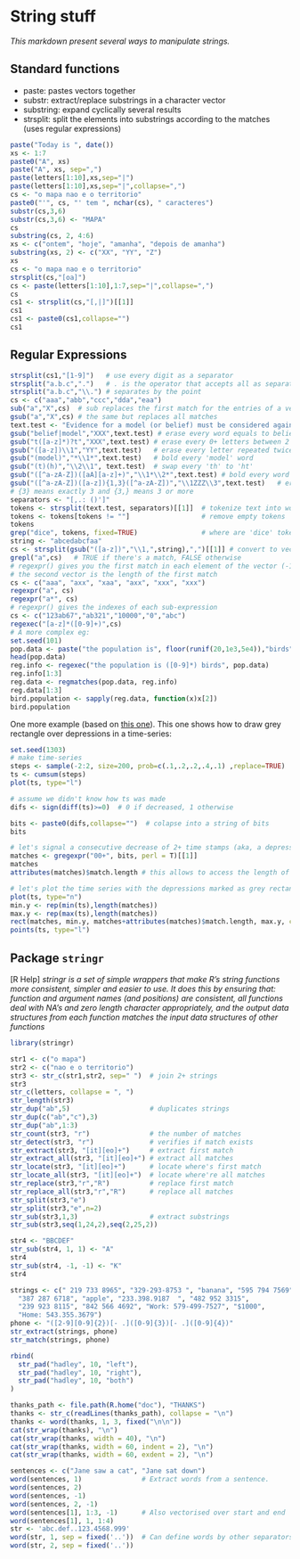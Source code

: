 String stuff
========================================================

_This markdown present several ways to manipulate strings._

Standard functions
------------------

+ paste: pastes vectors together
+ substr: extract/replace substrings in a character vector
+ substring: expand cyclically several results
+ strsplit: split the elements into substrings according to the matches (uses regular expressions)

```r
paste("Today is ", date())
xs <- 1:7
paste0("A", xs)  
paste("A", xs, sep=",")
paste(letters[1:10],xs,sep="|")
paste(letters[1:10],xs,sep="|",collapse=",")
cs <- "o mapa nao e o territorio"
paste0("'", cs, "' tem ", nchar(cs), " caracteres")
substr(cs,3,6)
substr(cs,3,6) <- "MAPA"
cs
substring(cs, 2, 4:6)
xs <- c("ontem", "hoje", "amanha", "depois de amanha")
substring(xs, 2) <- c("XX", "YY", "Z")
xs
cs <- "o mapa nao e o territorio"
strsplit(cs,"[oa]")
cs <- paste(letters[1:10],1:7,sep="|",collapse=",")
cs
cs1 <- strsplit(cs,"[,|]")[[1]]
cs1
cs1 <- paste0(cs1,collapse="")
cs1
```

Regular Expressions
-------------------

```r
strsplit(cs1,"[1-9]")   # use every digit as a separator
strsplit("a.b.c",".")   # . is the operator that accepts all as separator
strsplit("a.b.c","\\.") # separates by the point
cs <- c("aaa","abb","ccc","dda","eaa")
sub("a","X",cs)  # sub replaces the first match for the entries of a vector
gsub("a","X",cs) # the same but replaces all matches
text.test <- "Evidence for a model (or belief) must be considered against alternative models. Let me describe a neutral (and very simple) example: Assume I say I have Extra Sensorial Perception (ESP) and tell you that the next dice throw will be 1. You throw the dice and I was right. That is evidence for my claim of ESP. However there's an alternative model ('just a lucky guess') that also explains it and it's much more likely to be the right model (because ESP needs much more assumptions, many of those in conflict with accepted facts and theories). This is a subject of statistical inference. It's crucial to consider the alternatives when we want to put our beliefs to the test."
gsub("belief|model","XXX",text.test) # erase every word equals to belief *or* model
gsub("t([a-z]*)?t","XXX",text.test) # erase every 0+ letters between 2 t's
gsub("([a-z])\\1","YY",text.test)   # erase every letter repeated twice (eg: 'ee', 'll')
gsub("(model)","*\\1*",text.test)   # bold every 'model' word
gsub("(t)(h)","\\2\\1", text.test)  # swap every 'th' to 'ht'
gsub("([^a-zA-Z])([aA][a-z]+)","\\1*\\2*",text.test) # bold every word that begins with 'a'
gsub("([^a-zA-Z])([a-z]){1,3}([^a-zA-Z])","\\1ZZZ\\3",text.test)   # erase every word with 1 to 3 letters 
# {3} means exactly 3 and {3,} means 3 or more
separators <- "[,.: ()']"
tokens <- strsplit(text.test, separators)[[1]]  # tokenize text into words
tokens <- tokens[tokens != ""]                  # remove empty tokens
tokens
grep("dice", tokens, fixed=TRUE)                # where are 'dice' tokens (returns indexes)
string <- "abcedabcfaa"
cs <- strsplit(gsub("([a-z])","\\1,",string),",")[[1]] # convert to vector of chars
grepl("a",cs)   # TRUE if there's a match, FALSE otherwise
# regexpr() gives you the first match in each element of the vector (-1 if not found)
# the second vector is the length of the first match
cs <- c("aaa", "axx", "xaa", "axx", "xxx", "xxx")
regexpr("a", cs)
regexpr("a*", cs)
# regexpr() gives the indexes of each sub-expression
cs <- c("123ab67","ab321","10000","0","abc")
regexec("[a-z]*([0-9]+)",cs)
# A more complex eg:
set.seed(101)
pop.data <- paste("the population is", floor(runif(20,1e3,5e4)),"birds")
head(pop.data)
reg.info <- regexec("the population is ([0-9]*) birds", pop.data)
reg.info[1:3]
reg.data <- regmatches(pop.data, reg.info)
reg.data[1:3]
bird.population <- sapply(reg.data, function(x)x[2])
bird.population
```

One more example (based on [this one](http://www.r-bloggers.com/finding-patterns-in-time-series-using-regular-expressions/)). This one shows how to draw grey rectangle over depressions in a time-series:

```r
set.seed(1303)
# make time-series
steps <- sample(-2:2, size=200, prob=c(.1,.2,.2,.4,.1) ,replace=TRUE)
ts <- cumsum(steps)
plot(ts, type="l")

# assume we didn't know how ts was made
difs <- sign(diff(ts)>=0)  # 0 if decreased, 1 otherwise

bits <- paste0(difs,collapse="")  # colapse into a string of bits
bits

# let's signal a consecutive decrease of 2+ time stamps (aka, a depression)
matches <- gregexpr("00+", bits, perl = T)[[1]]
matches
attributes(matches)$match.length # this allows to access the length of each matches[i]

# let's plot the time series with the depressions marked as grey rectangles
plot(ts, type="n")
min.y <- rep(min(ts),length(matches))
max.y <- rep(max(ts),length(matches))
rect(matches, min.y, matches+attributes(matches)$match.length, max.y, col="lightgrey", border=FALSE)
points(ts, type="l")
```

 
Package `stringr`
----------------

[R Help] _stringr is a set of simple wrappers that make R's string functions more consistent, simpler and easier to use. It does this by ensuring that: function and argument names (and positions) are consistent, all functions deal with NA's and zero length character appropriately, and the output data structures from each function matches the input data structures of other functions_

```r
library(stringr)

str1 <- c("o mapa")
str2 <- c("nao e o territorio")
str3 <- str_c(str1,str2, sep=" ")  # join 2+ strings
str3
str_c(letters, collapse = ", ")
str_length(str3)
str_dup("ab",5)                    # duplicates strings
str_dup(c("ab","c"),3)
str_dup("ab",1:3)
str_count(str3, "r")               # the number of matches
str_detect(str3, "r")              # verifies if match exists
str_extract(str3, "[it][eo]+")     # extract first match
str_extract_all(str3, "[it][eo]+") # extract all matches
str_locate(str3, "[it][eo]+")      # locate where's first match
str_locate_all(str3, "[it][eo]+")  # locate where're all matches
str_replace(str3,"r","R")          # replace first match
str_replace_all(str3,"r","R")      # replace all matches
str_split(str3,"e")
str_split(str3,"e",n=2)
str_sub(str3,1,3)                  # extract substrings
str_sub(str3,seq(1,24,2),seq(2,25,2)) 

str4 <- "BBCDEF"
str_sub(str4, 1, 1) <- "A"
str4
str_sub(str4, -1, -1) <- "K"
str4

strings <- c(" 219 733 8965", "329-293-8753 ", "banana", "595 794 7569",
  "387 287 6718", "apple", "233.398.9187  ", "482 952 3315",
  "239 923 8115", "842 566 4692", "Work: 579-499-7527", "$1000",
  "Home: 543.355.3679")
phone <- "([2-9][0-9]{2})[- .]([0-9]{3})[- .]([0-9]{4})"
str_extract(strings, phone)
str_match(strings, phone)

rbind(
  str_pad("hadley", 10, "left"),
  str_pad("hadley", 10, "right"),
  str_pad("hadley", 10, "both")
)

thanks_path <- file.path(R.home("doc"), "THANKS")
thanks <- str_c(readLines(thanks_path), collapse = "\n")
thanks <- word(thanks, 1, 3, fixed("\n\n"))
cat(str_wrap(thanks), "\n")
cat(str_wrap(thanks, width = 40), "\n")
cat(str_wrap(thanks, width = 60, indent = 2), "\n")
cat(str_wrap(thanks, width = 60, exdent = 2), "\n")

sentences <- c("Jane saw a cat", "Jane sat down")
word(sentences, 1)               # Extract words from a sentence.
word(sentences, 2)
word(sentences, -1)
word(sentences, 2, -1)
word(sentences[1], 1:3, -1)      # Also vectorised over start and end
word(sentences[1], 1, 1:4)
str <- 'abc.def..123.4568.999'
word(str, 1, sep = fixed('..'))  # Can define words by other separators
word(str, 2, sep = fixed('..'))
```


